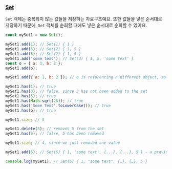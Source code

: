 ### [Set](https://developer.mozilla.org/en-US/docs/Web/JavaScript/Reference/Global_Objects/Set)

`Set` 객체는 중복되지 않는 값들을 저장하는 자료구조예요. 또한 값들을 넣은 순서대로 저장하기 때문에, `Set` 객체를 순회할 때에도 넣은 순서대로 순회할 수 있어요.

```js
const mySet1 = new Set();

mySet1.add(1); // Set(1) { 1 }
mySet1.add(5); // Set(2) { 1, 5 }
mySet1.add(5); // Set(2) { 1, 5 }
mySet1.add('some text'); // Set(3) { 1, 5, 'some text' }
const o = { a: 1, b: 2 };
mySet1.add(o);

mySet1.add({ a: 1, b: 2 }); // o is referencing a different object, so this is okay

mySet1.has(1); // true
mySet1.has(3); // false, since 3 has not been added to the set
mySet1.has(5); // true
mySet1.has(Math.sqrt(25)); // true
mySet1.has('Some Text'.toLowerCase()); // true
mySet1.has(o); // true

mySet1.size; // 5

mySet1.delete(5); // removes 5 from the set
mySet1.has(5); // false, 5 has been removed

mySet1.size; // 4, since we just removed one value

mySet1.add(5); // Set(5) { 1, 'some text', {...}, {...}, 5 } - a previously deleted item will be added as a new item, it will not retain its original position before deletion

console.log(mySet1); // Set(5) { 1, "some text", {…}, {…}, 5 }
```
